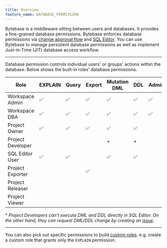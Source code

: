 ```yaml
---
title: Overview
feature_name: DATABASE_PERMISSION
---
```



<Card title="Tutorial: Just-in-Time Database Access" icon="graduation-cap" href="/tutorials/just-in-time-database-access-part1" horizontal />

Bytebase is a middleware sitting between users and databases. It provides a fine-grained database permissions. Bytebase enforces
database permissions via [change approval flow](/change-database/change-workflow/) and [SQL Editor](/sql-editor/overview/).
You can use Bytebase to manage persistent database permissions as well as implement Just-in-Time (JIT) database access workflow.

---

Database permission controls individual users' or groups' actions within the database. Below shows the built-in roles' database permissions.

| Role              | EXPLAIN | Query | Export | Mutation DML | DDL | Admin |
| ----------------- | ------- | ----- | ------ | ------------ | --- | ----- |
| Workspace Admin   | ✅      | ✅    | ✅     | ✅           | ✅  | ✅    |
| Workspace DBA     | ✅      | ✅    | ✅     | ✅           | ✅  | ✅    |
| Project Owner     | ✅      | ✅    | ✅     | ✅           | ✅  |       |
| Project Developer |         |       |        | \*           | \*  |       |
| SQL Editor User   | ✅      | ✅    |        | ✅           | ✅  |       |
| Project Exporter  |         |       | ✅     |              |     |       |
| Project Releaser  |         |       |        |              |     |       |
| Project Viewer    |         |       |        |              |     |       |

\* _Project Developers can't execute DML and DDL directly in SQL Editor. On the other hand, they can
request DML/DDL change by creating an [issue](/concepts/data-model/#issue)_.

---

You can also pick out specific permissions to build [custom roles](/administration/roles). e.g. create a custom role that grants only the `EXPLAIN` permission.

<DatabasePermissionTable />
